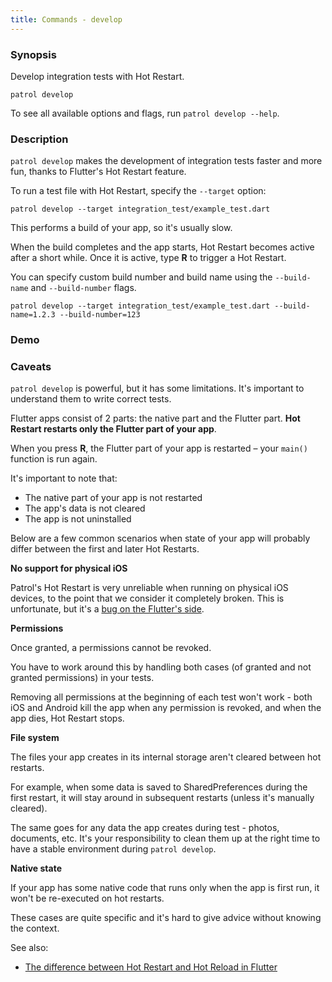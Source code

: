 ```yaml
---
title: Commands - develop
---
```


### Synopsis

Develop integration tests with Hot Restart.

```
patrol develop
```

To see all available options and flags, run `patrol develop --help`.

### Description

`patrol develop` makes the development of integration tests faster and more fun,
thanks to Flutter's Hot Restart feature.

To run a test file with Hot Restart, specify the `--target` option:

```
patrol develop --target integration_test/example_test.dart
```

This performs a build of your app, so it's usually slow.

When the build completes and the app starts, Hot Restart becomes active after a
short while. Once it is active, type **R** to trigger a Hot Restart.

You can specify custom build number and build name using the `--build-name` and `--build-number` flags.

```
patrol develop --target integration_test/example_test.dart --build-name=1.2.3 --build-number=123
```

### Demo

<YouTube id="Z71ltoGbFw0" />

### Caveats

`patrol develop` is powerful, but it has some limitations. It's important to
understand them to write correct tests.

Flutter apps consist of 2 parts: the native part and the Flutter part. **Hot
Restart restarts only the Flutter part of your app**.

When you press **R**, the Flutter part of your app is restarted – your `main()`
function is run again.

It's important to note that:

- The native part of your app is not restarted
- The app's data is not cleared
- The app is not uninstalled

Below are a few common scenarios when state of your app will probably differ
between the first and later Hot Restarts.

**No support for physical iOS**

Patrol's Hot Restart is very unreliable when running on physical iOS devices, to
the point that we consider it completely broken. This is unfortunate, but it's a
[bug on the Flutter's side](https://github.com/flutter/flutter/issues/122698).

**Permissions**

Once granted, a permissions cannot be revoked.

You have to work around this by handling both cases (of granted and not granted
permissions) in your tests.

Removing all permissions at the beginning of each test won't work - both iOS and
Android kill the app when any permission is revoked, and when the app dies, Hot
Restart stops.

**File system**

The files your app creates in its internal storage aren't cleared between hot
restarts.

For example, when some data is saved to SharedPreferences during the first
restart, it will stay around in subsequent restarts (unless it's manually
cleared).

The same goes for any data the app creates during test - photos, documents, etc.
It's your responsibility to clean them up at the right time to have a stable
environment during `patrol develop`.

**Native state**

If your app has some native code that runs only when the app is first run, it
won't be re-executed on hot restarts.

These cases are quite specific and it's hard to give advice without knowing the
context.

See also:

- [The difference between Hot Restart and Hot Reload in Flutter][so_question]

[so_question]: https://stackoverflow.com/q/61787776/7009800
